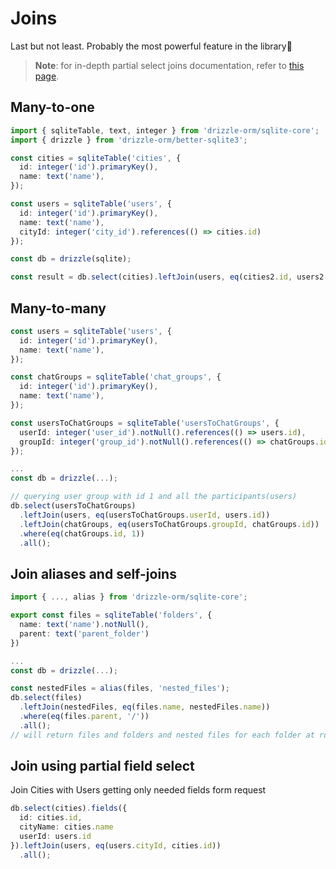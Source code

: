 # Joins

Last but not least. Probably the most powerful feature in the library🚀

> **Note**: for in-depth partial select joins documentation, refer to [this page](../joins).

## Many-to-one

```typescript copy
import { sqliteTable, text, integer } from 'drizzle-orm/sqlite-core';
import { drizzle } from 'drizzle-orm/better-sqlite3';

const cities = sqliteTable('cities', {
  id: integer('id').primaryKey(),
  name: text('name'),
});

const users = sqliteTable('users', {
  id: integer('id').primaryKey(),
  name: text('name'),
  cityId: integer('city_id').references(() => cities.id)
});

const db = drizzle(sqlite);

const result = db.select(cities).leftJoin(users, eq(cities2.id, users2.cityId)).all()
```

## Many-to-many

```typescript copy
const users = sqliteTable('users', {
  id: integer('id').primaryKey(),
  name: text('name'),
});

const chatGroups = sqliteTable('chat_groups', {
  id: integer('id').primaryKey(),
  name: text('name'),
});

const usersToChatGroups = sqliteTable('usersToChatGroups', {
  userId: integer('user_id').notNull().references(() => users.id),
  groupId: integer('group_id').notNull().references(() => chatGroups.id),
});

...
const db = drizzle(...);

// querying user group with id 1 and all the participants(users)
db.select(usersToChatGroups)
  .leftJoin(users, eq(usersToChatGroups.userId, users.id))
  .leftJoin(chatGroups, eq(usersToChatGroups.groupId, chatGroups.id))
  .where(eq(chatGroups.id, 1))
  .all();
```

## Join aliases and self-joins

```typescript copy
import { ..., alias } from 'drizzle-orm/sqlite-core';

export const files = sqliteTable('folders', {
  name: text('name').notNull(),
  parent: text('parent_folder')
})

...
const db = drizzle(...);

const nestedFiles = alias(files, 'nested_files');
db.select(files)
  .leftJoin(nestedFiles, eq(files.name, nestedFiles.name))
  .where(eq(files.parent, '/'))
  .all();
// will return files and folders and nested files for each folder at root dir
```

## Join using partial field select

Join Cities with Users getting only needed fields form request

```typescript copy
db.select(cities).fields({
  id: cities.id,
  cityName: cities.name
  userId: users.id
}).leftJoin(users, eq(users.cityId, cities.id))
  .all();
```